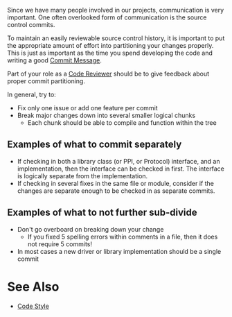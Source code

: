{{CommitProcess}}
Since we have many people involved in our projects, communication is very important.
One often overlooked form of communication is the source control commits.

To maintain an easily reviewable source control history, it is important to
put the appropriate amount of effort into partitioning your changes properly.
This is just as important as the time you spend developing the code and
writing a good [[Code Style/Commit Message|Commit Message]].

Part of your role as a [[Code Reviews|Code Reviewer]] should be to give feedback about proper commit partitioning.

In general, try to:
* Fix only one issue or add one feature per commit
* Break major changes down into several smaller logical chunks
** Each chunk should be able to compile and function within the tree

==Examples of what to commit separately==
* If checking in both a library class (or PPI, or Protocol) interface, and an implementation, then the interface can be checked in first.  The interface is logically separate from the implementation.
* If checking in several fixes in the same file or module, consider if the changes are separate enough to be checked in as separate commits.

==Examples of what to not further sub-divide==
* Don't go overboard on breaking down your change
** If you fixed 5 spelling errors within comments in a file, then it does not require 5 commits!
* In most cases a new driver or library implementation should be a single commit

=See Also=
* [[Code Style]]